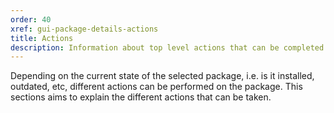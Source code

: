```yaml
---
order: 40
xref: gui-package-details-actions
title: Actions
description: Information about top level actions that can be completed from Package Details screen
---
```


Depending on the current state of the selected package, i.e. is it installed, outdated, etc, different actions can be
performed on the package. This sections aims to explain the different actions that can be taken.

